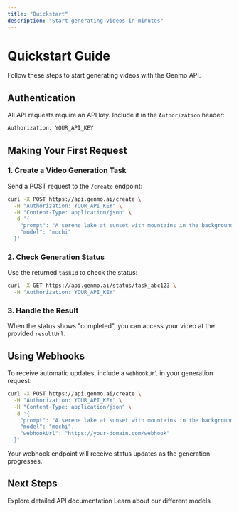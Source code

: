 ```yaml
---
title: "Quickstart"
description: "Start generating videos in minutes"
---
```


# Quickstart Guide

Follow these steps to start generating videos with the Genmo API.

## Authentication

All API requests require an API key. Include it in the `Authorization` header:

```bash
Authorization: YOUR_API_KEY
```

## Making Your First Request

### 1. Create a Video Generation Task

Send a POST request to the `/create` endpoint:

```bash
curl -X POST https://api.genmo.ai/create \
  -H "Authorization: YOUR_API_KEY" \
  -H "Content-Type: application/json" \
  -d '{
    "prompt": "A serene lake at sunset with mountains in the background",
    "model": "mochi"
  }'
```

### 2. Check Generation Status

Use the returned `taskId` to check the status:

```bash
curl -X GET https://api.genmo.ai/status/task_abc123 \
  -H "Authorization: YOUR_API_KEY"
```

### 3. Handle the Result

When the status shows "completed", you can access your video at the provided `resultUrl`.

## Using Webhooks

To receive automatic updates, include a `webhookUrl` in your generation request:

```bash
curl -X POST https://api.genmo.ai/create \
  -H "Authorization: YOUR_API_KEY" \
  -H "Content-Type: application/json" \
  -d '{
    "prompt": "A serene lake at sunset with mountains in the background",
    "model": "mochi",
    "webhookUrl": "https://your-domain.com/webhook"
  }'
```

Your webhook endpoint will receive status updates as the generation progresses.

## Next Steps

<CardGroup cols={2}>
  <Card title="API Reference" icon="code" href="/api-reference">
    Explore detailed API documentation
  </Card>
  <Card title="Model Options" icon="wand-magic-sparkles" href="/models">
    Learn about our different models
  </Card>
</CardGroup>
